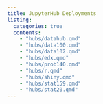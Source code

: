 ```yaml
---
title: JupyterHub Deployments
listing:
  categories: true
  contents:
    - "hubs/datahub.qmd"
    - "hubs/data100.qmd"
    - "hubs/data102.qmd"
    - "hubs/edx.qmd"
    - "hubs/prob140.qmd"
    - "hubs/r.qmd"
    - "hubs/shiny.qmd"
    - "hubs/stat159.qmd"
    - "hubs/stat20.qmd"
---
```


